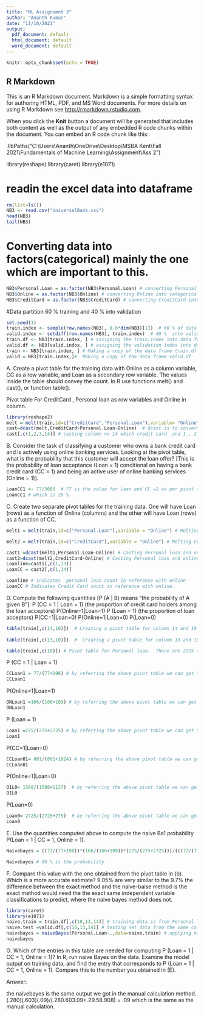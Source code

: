 ---
title: "ML Assignemnt 3"
author: "Ananth Kumar"
date: "11/10/2021"
output:
  pdf_document: default
  html_document: default
  word_document: default
---

```{r setup, include=FALSE}
knitr::opts_chunk$set(echo = TRUE)
```

## R Markdown

This is an R Markdown document. Markdown is a simple formatting syntax for authoring HTML, PDF, and MS Word documents. For more details on using R Markdown see <http://rmarkdown.rstudio.com>.

When you click the **Knit** button a document will be generated that includes both content as well as the output of any embedded R code chunks within the document. You can embed an R code chunk like this:

.libPaths("C:\\Users\\Ananth\\OneDrive\\Desktop\\MSBA Kent\\Fall 2021\\Fundamentals of Machine Learning\\Assignment\\Ass 2 ")


library(reshape)
library(caret)
library(e1071)


# readin the excel data into dataframe
```{r}
rm(list=ls()) 
NB3 <- read.csv("UniversalBank.csv") 
head(NB3) 
tail(NB3)
```
# Converting data into factors(categorical) mainly the one which are important to this.

```{r}
NB3$Personal.Loan = as.factor(NB3$Personal.Loan) # converting Personal Loan into categorical data 
NB3$Online = as.factor(NB3$Online) # converting Online into categorical data
NB3$CreditCard = as.factor(NB3$CreditCard) # converting CreditCard into categorical data
```

#Data partition 60 % training and 40 % into validation 
```{r}
set.seed(1)
train.index <- sample(row.names(NB3), 0.6*dim(NB3)[1])  # 60 % of data into training set
valid.index <- setdiff(row.names(NB3), train.index)  # 40 %  into validation set 
train.df <- NB3[train.index, ] # assigning the train.index into data frame 
valid.df <- NB3[valid.index, ] # assigning the validation index into data frame 
train <- NB3[train.index, ] # Making a copy of the data frame train.df
valid = NB3[train.index,]#  Making a copy of the data frame valid.df
```

A. Create a pivot table for the training data with Online as a column variable, CC as a row variable, and Loan as a secondary row variable. The values inside the table should convey the count. In R use functions melt() and cast(), or function table().

Pivot table For CreditCard , Personal loan as row variables and Online in column.

```{r}
library(reshape2)
melt = melt(train,id=c("CreditCard","Personal.Loan"),variable= "Online")
cast=dcast(melt,CreditCard+Personal.Loan~Online)  # dcast is to convert the data in CC , Personal loan and Online into pivot table.
cast[,c(1,2,3,14)] # casting column no 14 which credit card  and 1 , 2 , 3 column is  , personal loan, ID

```
B. Consider the task of classifying a customer who owns a bank credit card and is actively using online banking services. Looking at the pivot table, what is the probability that this customer will accept the loan offer? [This is the probability of loan acceptance (Loan = 1) conditional on having a bank credit card (CC = 1) and being an active user of online banking services (Online = 1)].
```{r}

LoanCC1 <- 77/3000  # 77 is the value for Loan and CC =1 as per pivot table.  and 3000 is the total count of 1924 + 198 + 801 + 77 = 3000 
LoanCC1 # which is 26 %.
```


C. Create two separate pivot tables for the training data. One will have Loan (rows) as a function of Online (columns) and the other will have Loan (rows) as a function of CC.
```{r}

melt1 = melt(train,id=c("Personal.Loan"),variable = "Online") # Melting Personal loan and Online data into pivot table 

melt2 = melt(train,id=c("CreditCard"),variable = "Online") # Melting Credicard data with reference to online

cast1 =dcast(melt1,Personal.Loan~Online) # Casting Personal loan and online values 
cast2=dcast(melt2,CreditCard~Online) # Casting Personal loan and online values 
Loanline=cast1[,c(1,13)]  
LoanCC = cast2[,c(1,14)]

Loanline # indicates  personal loan count in reference with online 
LoanCC # Indicates Credit Card count in reference with online.
```

D. Compute the following quantities [P (A | B) means “the probability of A given B”]:
P (CC = 1 | Loan = 1) (the proportion of credit card holders among the loan acceptors)
P(Online=1|Loan=1)
P (Loan = 1) (the proportion of loan acceptors)
P(CC=1|Loan=0)
P(Online=1|Loan=0)
P(Loan=0)

```{r}

table(train[,c(14,10)])  # Creating a pivot table for column 14 and 10 which is credit card and personal loan from training 
          
table(train[,c(13,10)])  #  Creating a pivot table for column 13 and 10 which is online and personal loan from training 

table(train[,c(10)]) # Pivot table for Personal loan.  There are 2725 and 275 from training 
```
P (CC = 1 | Loan = 1)
```{r}
 
CCLoan1 = 77/(77+198) # by referring the above pivot table we can get the CC= 1 and Loan = 1 values, which is 77 divided by  CC = 0 and PL 1 198 
CCLoan1 
```
P(Online=1|Loan=1)
```{r}
ONLoan1 =166/(166+109) # by referring the above pivot table we can get the online = 1 and Loan = 1 values
ONLoan1
```
P (Loan = 1)
```{r}
Loan1 =275/(275+2725) # by referring the above pivot table we can get the Loan = 1 
Loan1
```
P(CC=1|Loan=0)
```{r}
CCLoan01= 801/(801+1924) # by referring the above pivot table we can get the CC = 1 and Loan = 0 values / CC 0 and PL 0 
CCLoan01
```

P(Online=1|Loan=0)
```{r}
O1L0= 1588/(1588+1137)  # by referring the above pivot table we can get the online = 1 and Loan = 0 values
O1L0
```
P(Loan=0)

```{r}

Loan0= 2725/(2725+275)  # by referring the above pivot table we can get the Loan = 0 values
Loan0
```


E. Use the quantities computed above to compute the naive Ba1 probability P(Loan = 1 | CC = 1, Online = 1).
```{r}
Naivebayes = ((77/(77+198))*(166/(166+109))*(275/(275+2725)))/(((77/(77+198))*(166/(166+109))*(275/(275+2725)))+((801/(801+1924))*(1588/(1588+1137))*2725/(2725+275)))

Naivebayes # 90 % is the probability 
```



F. Compare this value with the one obtained from the pivot table in (b). Which is a more accurate estimate? 9.05% are very similar to the 9.7% the difference between the exact method and the naive-baise method is the exact method would need the the exact same independent variable classifications to predict, where the naive bayes method does not.


```{r}
library(caret)
library(e1071)
naive.train = train.df[,c(10,13,14)] # training data is from Personal loan, Creditcard and online. column 
naive.test =valid.df[,c(10,13,14)] # testing set data from the same columns of data 
naivebayes = naiveBayes(Personal.Loan~.,data=naive.train) # applying naivebayes algorithm to personal loan and training data. 
naivebayes

```


G. Which of the entries in this table are needed for computing P (Loan = 1 | CC = 1, Online = 1)? In R, run naive Bayes on the data. Examine the model output on training data, and find the entry that corresponds to P (Loan = 1 | CC = 1, Online = 1). Compare this to the number you obtained in (E).

Answer: 

the naivebayes is the same output we got in the manual calculation method. (.280)(.603)(.09)/(.280.603.09+.29.58.908) = .09 which is the same as the manual calculation.
